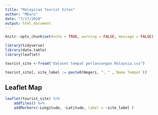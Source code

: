 ```yaml
---
title: "Malaysian Tourist Sites"
author: "Mburu"
date: "7/17/2020"
output: html_document
---
```


```r
knitr::opts_chunk$set(echo = TRUE, warning = FALSE, message = FALSE)
```



```r
library(tidyverse)
library(data.table)
library(leaflet)

tourist_site <-fread("dataset tempat perlancongan Malaysia.csv")

tourist_site[, site_label := paste0(Negeri, ", " ,`Nama Tempat`)]
```


## Leaflet Map

```r
leaflet(tourist_site) %>%
    addTiles() %>%
    addMarkers(~Longitude, ~Latitude, label = ~site_label )
```

